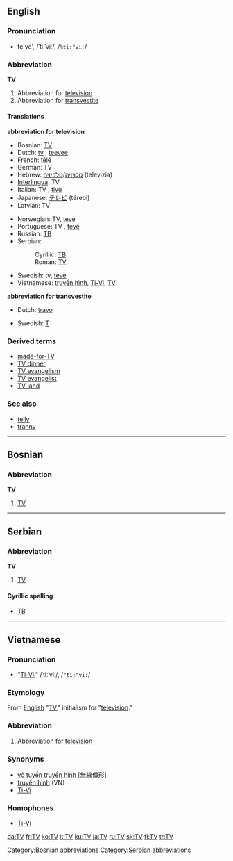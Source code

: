 ==English==
===Pronunciation===
*tē'vē', /ˈtiːˈviː/, /<tt>%ti:"vi:</tt>/

===Abbreviation===
'''TV'''

#Abbreviation for [[television]]
#Abbreviation for [[transvestite]]

====Translations====
'''abbreviation for television'''
{{top}}
*Bosnian: [[TV#Bosnian|TV]]
*Dutch: [[tv]] {{f}},  [[teevee]] {{f}}
*French: [[télé]] {{f}}
*German: TV {{n}}
*Hebrew: [[טלויזיה]]/[[טלביזיה]] (televizia) {{f}}
*[[Interlingua]]: TV
*Italian: TV {{f}}, [[tivù]] {{f}}
*Japanese: [[テレビ]] (térebi)
*Latvian: TV
{{mid}}
*Norwegian: TV, [[teve]]
*Portuguese: TV {{f}}, [[tevê]] {{f}}
*Russian: [[ТВ#Russian|ТВ]] {{Unicode|(tɛvɛ́)}} {{n}}
*Serbian:
*:Cyrillic: [[ТВ#Serbian|ТВ]]
*:Roman: [[TV#Serbian|TV]]
*Swedish: tv, [[teve]]
*Vietnamese: [[truyền hình]], [[Ti-Vi]], [[TV#Vietnamese|TV]]
{{bottom}}

'''abbreviation for transvestite'''
{{top}}
*Dutch: [[travo]] {{m}}
{{mid}}
*Swedish: [[T]]
{{bottom}}

===Derived terms===
*[[made-for-TV]]
*[[TV dinner]]
*[[TV evangelism]]
*[[TV evangelist]]
*[[TV land]]

===See also===
*[[telly]]
*[[tranny]]

----

==Bosnian==
===Abbreviation===
'''TV''' {{m}}
#[[TV#English|TV]]
[[Category:Bosnian abbreviations]]

----

==Serbian==
===Abbreviation===
'''TV''' {{m}}
#[[TV#English|TV]]
====Cyrillic spelling====
*[[ТВ#Serbian|ТВ]]
[[Category:Serbian abbreviations]]

----

==Vietnamese==

===Pronunciation===
*"[[Ti-Vi]]," /ˈtiːˈviː/, /<tt>"ti:"vi:</tt>/

===Etymology===
From [[English]] "[[TV#English|TV]]," initialism for "[[television]]."

===Abbreviation===
#Abbreviation for [[television]]

===Synonyms===
*[[vô tuyến truyền hình]] [無線傳形]
*[[truyền hình]] (VN)
*[[Ti-Vi]]

===Homophones===
*[[Ti-Vi]]

[[da:TV]]
[[fr:TV]]
[[ko:TV]]
[[it:TV]]
[[ku:TV]]
[[ja:TV]]
[[ru:TV]]
[[sk:TV]]
[[fi:TV]]
[[tr:TV]]